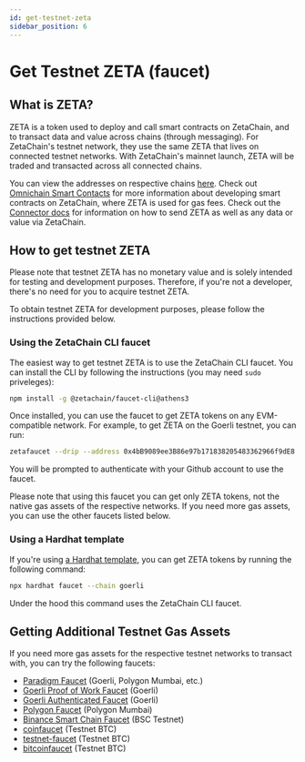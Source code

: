 ```yaml
---
id: get-testnet-zeta
sidebar_position: 6
---
```


# Get Testnet ZETA (faucet)

## What is ZETA?

ZETA is a token used to deploy and call smart contracts on ZetaChain, and to
transact data and value across chains (through messaging). For ZetaChain's
testnet network, they use the same ZETA that lives on connected testnet
networks. With ZetaChain's mainnet launch, ZETA will be traded and transacted
across all connected chains.

You can view the addresses on respective chains [here](/reference/testnet.mdx).
Check out [Omnichain Smart Contacts](/developers/overview.mdx) for more
information about developing smart contracts on ZetaChain, where ZETA is used
for gas fees. Check out the
[Connector docs](/developers/cross-chain-messaging/connector) for information on
how to send ZETA as well as any data or value via ZetaChain.

## How to get testnet ZETA

Please note that testnet ZETA has no monetary value and is solely intended for
testing and development purposes. Therefore, if you're not a developer, there's
no need for you to acquire testnet ZETA.

To obtain testnet ZETA for development purposes, please follow the instructions
provided below.

### Using the ZetaChain CLI faucet

The easiest way to get testnet ZETA is to use the ZetaChain CLI faucet. You can
install the CLI by following the instructions (you may need `sudo` priveleges):

```bash
npm install -g @zetachain/faucet-cli@athens3
```

Once installed, you can use the faucet to get ZETA tokens on any EVM-compatible
network. For example, to get ZETA on the Goerli testnet, you can run:

```bash
zetafaucet --drip --address 0x4bB9089ee3B86e97b171838205483362966f9dE8 --chain goerli_testnet
```

You will be prompted to authenticate with your Github account to use the faucet.

Please note that using this faucet you can get only ZETA tokens, not the native
gas assets of the respective networks. If you need more gas assets, you can use
the other faucets listed below.

### Using a Hardhat template

If you're using [a Hardhat template](https://github.com/zeta-chain/template),
you can get ZETA tokens by running the following command:

```bash
npx hardhat faucet --chain goerli
```

Under the hood this command uses the ZetaChain CLI faucet.

## Getting Additional Testnet Gas Assets

If you need more gas assets for the respective testnet networks to transact
with, you can try the following faucets:

- [Paradigm Faucet](https://faucet.paradigm.xyz) (Goerli, Polygon Mumbai, etc.)
- [Goerli Proof of Work Faucet](https://goerli-faucet.pk910.de/) (Goerli)
- [Goerli Authenticated Faucet](https://goerli-faucet.mudit.blog/) (Goerli)
- [Polygon Faucet](https://faucet.polygon.technology/) (Polygon Mumbai)
- [Binance Smart Chain Faucet](https://testnet.binance.org/faucet-smart) (BSC
  Testnet)
- [coinfaucet](https://coinfaucet.eu/en/btc-testnet/) (Testnet BTC)
- [testnet-faucet](https://testnet-faucet.com/btc-testnet/) (Testnet BTC)
- [bitcoinfaucet](https://bitcoinfaucet.uo1.net/) (Testnet BTC)
